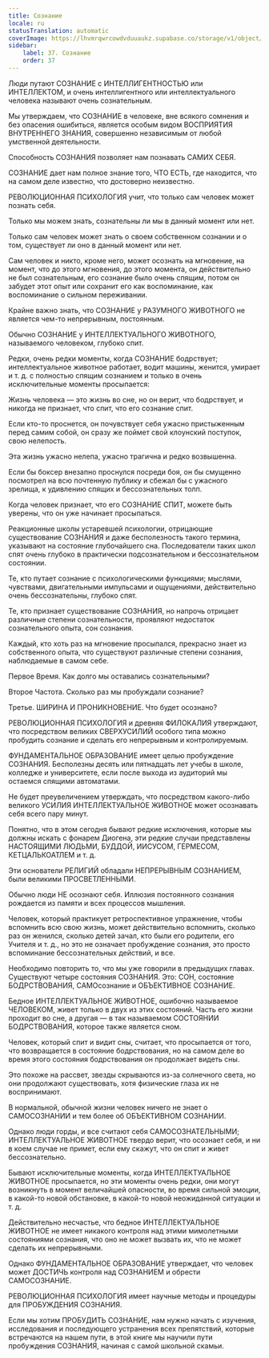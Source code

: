 ```yaml
---
title: Сознание
locale: ru
statusTranslation: automatic
coverImage: https://lhvmrqwrcowdvduuaukz.supabase.co/storage/v1/object/public/strapi-uploads/small_cover-educacion-fundamental.webp-2d51a7828a2b1309555be27f7e2a61a0.webp
sidebar:
    label: 37. Сознание
    order: 37
---
```

Люди путают СОЗНАНИЕ с ИНТЕЛЛИГЕНТНОСТЬЮ или ИНТЕЛЛЕКТОМ, и очень интеллигентного или интеллектуального человека называют очень сознательным.

Мы утверждаем, что СОЗНАНИЕ в человеке, вне всякого сомнения и без опасения ошибиться, является особым видом ВОСПРИЯТИЯ ВНУТРЕННЕГО ЗНАНИЯ, совершенно независимым от любой умственной деятельности.

Способность СОЗНАНИЯ позволяет нам познавать САМИХ СЕБЯ.

СОЗНАНИЕ дает нам полное знание того, ЧТО ЕСТЬ, где находится, что на самом деле известно, что достоверно неизвестно.

РЕВОЛЮЦИОННАЯ ПСИХОЛОГИЯ учит, что только сам человек может познать себя.

Только мы можем знать, сознательны ли мы в данный момент или нет.

Только сам человек может знать о своем собственном сознании и о том, существует ли оно в данный момент или нет.

Сам человек и никто, кроме него, может осознать на мгновение, на момент, что до этого мгновения, до этого момента, он действительно не был сознательным, его сознание было очень спящим, потом он забудет этот опыт или сохранит его как воспоминание, как воспоминание о сильном переживании.

Крайне важно знать, что СОЗНАНИЕ у РАЗУМНОГО ЖИВОТНОГО не является чем-то непрерывным, постоянным.

Обычно СОЗНАНИЕ у ИНТЕЛЛЕКТУАЛЬНОГО ЖИВОТНОГО, называемого человеком, глубоко спит.

Редки, очень редки моменты, когда СОЗНАНИЕ бодрствует; интеллектуальное животное работает, водит машины, женится, умирает и т. д. с полностью спящим сознанием и только в очень исключительные моменты просыпается:

Жизнь человека — это жизнь во сне, но он верит, что бодрствует, и никогда не признает, что спит, что его сознание спит.

Если кто-то проснется, он почувствует себя ужасно пристыженным перед самим собой, он сразу же поймет свой клоунский поступок, свою нелепость.

Эта жизнь ужасно нелепа, ужасно трагична и редко возвышенна.

Если бы боксер внезапно проснулся посреди боя, он бы смущенно посмотрел на всю почтенную публику и сбежал бы с ужасного зрелища, к удивлению спящих и бессознательных толп.

Когда человек признает, что его СОЗНАНИЕ СПИТ, можете быть уверены, что он уже начинает просыпаться.

Реакционные школы устаревшей психологии, отрицающие существование СОЗНАНИЯ и даже бесполезность такого термина, указывают на состояние глубочайшего сна. Последователи таких школ спят очень глубоко в практически подсознательном и бессознательном состоянии.

Те, кто путает сознание с психологическими функциями; мыслями, чувствами, двигательными импульсами и ощущениями, действительно очень бессознательны, глубоко спят.

Те, кто признает существование СОЗНАНИЯ, но напрочь отрицает различные степени сознательности, проявляют недостаток сознательного опыта, сон сознания.

Каждый, кто хоть раз на мгновение просыпался, прекрасно знает из собственного опыта, что существуют различные степени сознания, наблюдаемые в самом себе.

Первое Время. Как долго мы оставались сознательными?

Второе Частота. Сколько раз мы пробуждали сознание?

Третье. ШИРИНА И ПРОНИКНОВЕНИЕ. Что будет осознано?

РЕВОЛЮЦИОННАЯ ПСИХОЛОГИЯ и древняя ФИЛОКАЛИЯ утверждают, что посредством великих СВЕРХУСИЛИЙ особого типа можно пробудить сознание и сделать его непрерывным и контролируемым.

ФУНДАМЕНТАЛЬНОЕ ОБРАЗОВАНИЕ имеет целью пробуждение СОЗНАНИЯ. Бесполезны десять или пятнадцать лет учебы в школе, колледже и университете, если после выхода из аудиторий мы остаемся спящими автоматами.

Не будет преувеличением утверждать, что посредством какого-либо великого УСИЛИЯ ИНТЕЛЛЕКТУАЛЬНОЕ ЖИВОТНОЕ может осознавать себя всего пару минут.

Понятно, что в этом сегодня бывают редкие исключения, которые мы должны искать с фонарем Диогена, эти редкие случаи представлены НАСТОЯЩИМИ ЛЮДЬМИ, БУДДОЙ, ИИСУСОМ, ГЕРМЕСОМ, КЕТЦАЛЬКОАТЛЕМ и т. д.

Эти основатели РЕЛИГИЙ обладали НЕПРЕРЫВНЫМ СОЗНАНИЕМ, были великими ПРОСВЕТЛЕННЫМИ.

Обычно люди НЕ осознают себя. Иллюзия постоянного сознания рождается из памяти и всех процессов мышления.

Человек, который практикует ретроспективное упражнение, чтобы вспомнить всю свою жизнь, может действительно вспомнить, сколько раз он женился, сколько детей зачал, кто были его родители, его Учителя и т. д., но это не означает пробуждение сознания, это просто вспоминание бессознательных действий, и все.

Необходимо повторить то, что мы уже говорили в предыдущих главах. Существуют четыре состояния СОЗНАНИЯ. Это: СОН, состояние БОДРСТВОВАНИЯ, САМОсознание и ОБЪЕКТИВНОЕ СОЗНАНИЕ.

Бедное ИНТЕЛЛЕКТУАЛЬНОЕ ЖИВОТНОЕ, ошибочно называемое ЧЕЛОВЕКОМ, живет только в двух из этих состояний. Часть его жизни проходит во сне, а другая — в так называемом СОСТОЯНИИ БОДРСТВОВАНИЯ, которое также является сном.

Человек, который спит и видит сны, считает, что просыпается от того, что возвращается в состояние бодрствования, но на самом деле во время этого состояния бодрствования он продолжает видеть сны.

Это похоже на рассвет, звезды скрываются из-за солнечного света, но они продолжают существовать, хотя физические глаза их не воспринимают.

В нормальной, обычной жизни человек ничего не знает о САМОСОЗНАНИИ и тем более об ОБЪЕКТИВНОМ СОЗНАНИИ.

Однако люди горды, и все считают себя САМОСОЗНАТЕЛЬНЫМИ; ИНТЕЛЛЕКТУАЛЬНОЕ ЖИВОТНОЕ твердо верит, что осознает себя, и ни в коем случае не примет, если ему скажут, что он спит и живет бессознательно.

Бывают исключительные моменты, когда ИНТЕЛЛЕКТУАЛЬНОЕ ЖИВОТНОЕ просыпается, но эти моменты очень редки, они могут возникнуть в момент величайшей опасности, во время сильной эмоции, в какой-то новой обстановке, в какой-то новой неожиданной ситуации и т. д.

Действительно несчастье, что бедное ИНТЕЛЛЕКТУАЛЬНОЕ ЖИВОТНОЕ не имеет никакого контроля над этими мимолетными состояниями сознания, что оно не может вызвать их, что не может сделать их непрерывными.

Однако ФУНДАМЕНТАЛЬНОЕ ОБРАЗОВАНИЕ утверждает, что человек может ДОСТИЧЬ контроля над СОЗНАНИЕМ и обрести САМОСОЗНАНИЕ.

РЕВОЛЮЦИОННАЯ ПСИХОЛОГИЯ имеет научные методы и процедуры для ПРОБУЖДЕНИЯ СОЗНАНИЯ.

Если мы хотим ПРОБУДИТЬ СОЗНАНИЕ, нам нужно начать с изучения, исследования и последующего устранения всех препятствий, которые встречаются на нашем пути, в этой книге мы научили пути пробуждения СОЗНАНИЯ, начиная с самой школьной скамьи.

